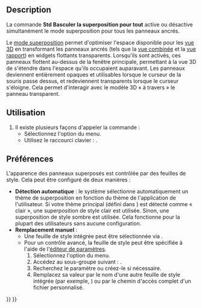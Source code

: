 <languages/>

{{Docnav/fr
|[[Std_Workbench/fr|Sélecteur d'atelier]]
|[[Std_DockOverlayTransparentAll/fr|Basculer la transparence pour tout]]
|[[Std_View_Menu/fr|Menu Affichage]]
|IconL=
|IconR=
|IconC=Freecad.svg
}}

{{GuiCommand/fr
|Name=Std DockOverlayAll
|Name/fr=Std Basculer la superposition pour tout
|MenuLocation=Affichage → Superposition des panneaux ancrables → Activer/désactiver la superposition pour tout
|Workbenches=Tous
|Shortcut={{KEY|F4}}
|Version=1.0
|SeeAlso=[[Std_DockOverlayTransparentAll/fr|Std Basculer la transparence pour tout]], [[Std_DockOverlayToggle/fr|Std Basculer une superposition]]
}}

==Description==

La commande '''Std Basculer la superposition pour tout''' active ou désactive simultanément le mode superposition pour tous les panneaux ancrés.

Le [[Interface/fr#Panneaux_superposables_ancrables|mode superposition]] permet d'optimiser l'espace disponible pour les [[3D_view/fr|vue 3D]] en transformant les panneaux ancrés (tels que la [[Combo_view/fr|vue combinée]] et la [[Report_view/fr|vue rapport]]) en widgets flottants transparents. Lorsqu'ils sont activés, ces panneaux flottent au-dessus de la fenêtre principale, permettant à la vue 3D de s'étendre dans l'espace qu'ils occupaient auparavant. Les panneaux deviennent entièrement opaques et utilisables lorsque le curseur de la souris passe dessus, et redeviennent transparents lorsque le curseur s'éloigne. Cela permet d'interagir avec le modèle 3D « à travers » le panneau transparent.

<span id="Usage"></span>
==Utilisation==

# Il existe plusieurs façons d'appeler la commande :
#* Sélectionnez l'option {{MenuCommand|Affichage → Superposition des panneaux ancrables →  Activer/désactiver la superposition pour tout}} du menu.
#* Utilisez le raccourci clavier : {{KEY|F4}}.

<span id="Preferences"></span>
==Préférences==

L'apparence des panneaux superposés est contrôlée par des feuilles de style. Cela peut être configuré de deux manières :

<div class="mw-translate-fuzzy">
* '''Détection automatique''' : le système sélectionne automatiquement un thème de superposition en fonction du thème de l'application de l'utilisateur. Si votre thème principal (défini dans {{MenuCommand|Édition → Préférences... → Affichage → Interface utilisateur → Feuille de style (avancée)}}) est détecté comme « clair », une superposition de style clair est utilisée. Sinon, une superposition de style sombre est utilisée. Cela fonctionne pour la plupart des utilisateurs sans aucune configuration.
* '''Remplacement manuel''' :
** Une feuille de style intégrée peut être sélectionnée via {{MenuCommand|Édition → Préférences... → Affichage → Interface utilisateur → Feuille de style de la superposition}}.
** Pour un contrôle avancé, la feuille de style peut être spécifiée à l'aide de l'[[Std_DlgParameter/fr|éditeur de paramètres]].
**# Sélectionnez l'option {{MenuCommand|Outils → Éditer les paramètres...}} du menu.
**# Accédez au sous-groupe suivant : {{MenuCommand|BaseApp → Preferences → MainWindow}}.
**# Recherchez le paramètre {{Incode|OverlayActiveStyleSheet}} ou créez-le si nécessaire.
**# Remplacez sa valeur par le nom d'une autre feuille de style intégrée (par exemple, {{Incode|Light Theme + Light Background.qss}}) ou par le chemin d'accès complet d'un fichier {{Incode|.qss}} personnalisé.
</div>



{{Docnav/fr
|[[Std_Workbench/fr|Sélecteur d'atelier]]
|[[Std_DockOverlayTransparentAll/fr|Basculer la transparence pour tout]]
|[[Std_View_Menu/fr|Menu Affichage]]
|IconL=
|IconR=
|IconC=Freecad.svg
}}

{{Std_Base_navi{{#translation:}}}}
{{Userdocnavi{{#translation:}}}}
